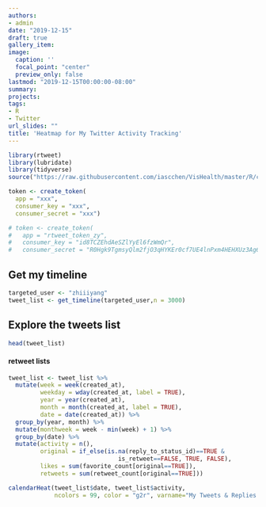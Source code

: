 ```yaml
---
authors:
- admin
date: "2019-12-15"
draft: true
gallery_item:
image:
  caption: ''
  focal_point: "center"
  preview_only: false
lastmod: "2019-12-15T00:00:00-08:00"
summary:  
projects:
tags:
- R
- Twitter
url_slides: ""
title: 'Heatmap for My Twitter Activity Tracking'
---
```


```r
library(rtweet)
library(lubridate)
library(tidyverse)
source("https://raw.githubusercontent.com/iascchen/VisHealth/master/R/calendarHeat.R")
```


```r
token <- create_token(
  app = "xxx",
  consumer_key = "xxx",
  consumer_secret = "xxx")
```


```r
# token <- create_token(
#   app = "rtweet_token_zy",
#   consumer_key = "id8TCZEhdAeSZlYyEl6fzWmQr",
#   consumer_secret = "R0Hgk9TgmsyQlm2fjO3qHYKEr0cf7UE4lnPxm4HEHXUz3Ag6kQ")
```



## Get my timeline
```r
targeted_user <- "zhiiiyang"
tweet_list <- get_timeline(targeted_user,n = 3000)
```

## Explore the tweets list 
```r
head(tweet_list)
```

#### retweet lists
```r
tweet_list <- tweet_list %>% 
  mutate(week = week(created_at),
         weekday = wday(created_at, label = TRUE),
         year = year(created_at), 
         month = month(created_at, label = TRUE),
         date = date(created_at)) %>% 
  group_by(year, month) %>% 
  mutate(monthweek = week - min(week) + 1) %>% 
  group_by(date) %>% 
  mutate(activity = n(),
         original = if_else(is.na(reply_to_status_id)==TRUE &
                               is_retweet==FALSE, TRUE, FALSE),
         likes = sum(favorite_count[original==TRUE]),
         retweets = sum(retweet_count[original==TRUE]))
```


```r
calendarHeat(tweet_list$date, tweet_list$activity, 
             ncolors = 99, color = "g2r", varname="My Tweets & Replies Activitiy")
```